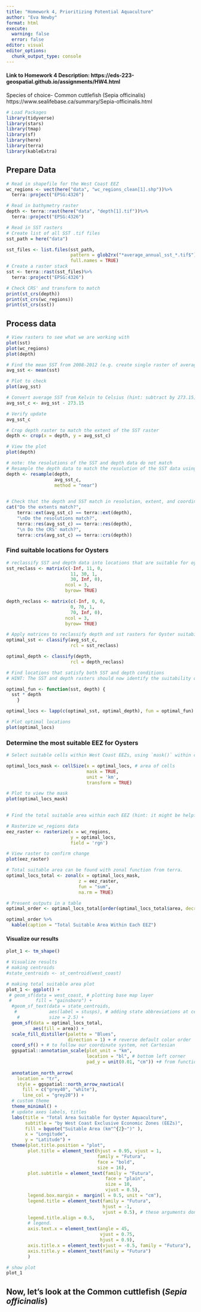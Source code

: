 ```yaml
---
title: "Homework 4, Prioritizing Potential Aquaculture"
author: "Eva Newby"
format: html
execute: 
  warning: false
  error: false
editor: visual
editor_options: 
  chunk_output_type: console
---
```


#### Link to Homework 4 Description: https://eds-223-geospatial.github.io/assignments/HW4.html

Species of choice- Common cuttlefish (Sepia officinalis) https://www.sealifebase.ca/summary/Sepia-officinalis.html

```r
# Load Packages
library(tidyverse)
library(stars)
library(tmap)
library(sf)
library(here)
library(terra)
library(kableExtra)
```

## Prepare Data

```r
# Read in shapefile for the West Coast EEZ
wc_regions <- vect(here("data", "wc_regions_clean[1].shp"))%>%
  terra::project("EPSG:4326")
```

```r
# Read in bathymetry raster
depth <- terra::rast(here("data", "depth[1].tif"))%>%
  terra::project("EPSG:4326")
```

```r
# Read in SST rasters
# Create list of all SST .tif files 
sst_path = here("data")

sst_files <- list.files(sst_path, 
                        pattern = glob2rx("*average_annual_sst_*.tif$"),
                        full.names = TRUE)
# Create a raster stack 
sst <- terra::rast(sst_files)%>%
  terra::project("EPSG:4326")
```

```r
# Check CRS' and transform to match
print(st_crs(depth))
print(st_crs(wc_regions))
print(st_crs(sst))
```

## Process data

```r
# View rasters to see what we are working with
plot(sst)
plot(wc_regions)
plot(depth)
```

```r
# Find the mean SST from 2008-2012 (e.g. create single raster of average SST)
avg_sst <- mean(sst)

# Plot to check
plot(avg_sst)
```

```r
# Convert average SST from Kelvin to Celsius (hint: subtract by 273.15)
avg_sst_c <- avg_sst - 273.15

# Verify update
avg_sst_c
```

```r
# Crop depth raster to match the extent of the SST raster
depth <- crop(x = depth, y = avg_sst_c)

# View the plot
plot(depth)
```

```r
# note: the resolutions of the SST and depth data do not match
# Resample the depth data to match the resolution of the SST data using the nearest neighbor approach
depth <- resample(depth,
                  avg_sst_c,
                  method = "near")
                  
```

```r
# Check that the depth and SST match in resolution, extent, and coordinate reference system (hint: can the rasters be stacked?)
cat("Do the extents match?",
    terra::ext(avg_sst_c) == terra::ext(depth),
    "\nDo the resolutions match?",
    terra::res(avg_sst_c) == terra::res(depth),
    "\n Do the CRS' match?",
    terra::crs(avg_sst_c) == terra::crs(depth))
```

### Find suitable locations for Oysters

```r
# reclassify SST and depth data into locations that are suitable for oysters (hint: set suitable values to 1 and unsuitable values to 0)
sst_reclass <- matrix(c(-Inf, 11, 0,
                        11, 30, 1,
                        30, Inf, 0),
                      ncol = 3,
                      byrow= TRUE)

depth_reclass <- matrix(c(-Inf, 0, 0,
                        0, 70, 1,
                        70, Inf, 0),
                      ncol = 3,
                      byrow= TRUE)
```

```r
# Apply matrices to reclassify depth and sst rasters for Oyster suitability
optimal_sst <- classify(avg_sst_c,
                        rcl = sst_reclass)

optimal_depth <- classify(depth,
                        rcl = depth_reclass)
```

```r
# Find locations that satisfy both SST and depth conditions
# HINT: The SST and depth rasters should now identify the suitability of locations as 0 or 1. To find locations that have both suitable temperature and depth, you can use map algebra. One idea is to multiply the values in each raster cell, using the lapp() function.

optimal_fun <- function(sst, depth) {
  sst * depth
    }

optimal_locs <- lapp(c(optimal_sst, optimal_depth), fun = optimal_fun)

# Plot optimal locations
plot(optimal_locs)
```

### Determine the most suitable EEZ for Oysters

```r
# Select suitable cells within West Coast EEZs, using `mask()` within cellSize()

optimal_locs_mask <- cellSize(x = optimal_locs, # area of cells
                              mask = TRUE,
                              unit = 'km',
                              transform = TRUE)

# Plot to view the mask
plot(optimal_locs_mask)
  
```

```r
# Find the total suitable area within each EEZ (hint: it might be helpful to rasterize the EEZ data)

# Rasterize wc_regions data
eez_raster <- rasterize(x = wc_regions,
                        y = optimal_locs,
                        field = 'rgn')

# View raster to confirm change
plot(eez_raster)
```

```r
# Total suitable area can be found with zonal function from terra. 
optimal_locs_total <- zonal(x = optimal_locs_mask,
                           z = eez_raster,
                           fun = "sum",
                           na.rm = TRUE)
```

```r
# Present outputs in a table
optimal_order <- optimal_locs_total[order(optimal_locs_total$area, decreasing = TRUE),]

optimal_order %>% 
  kable(caption = "Total Suitable Area Within Each EEZ")
```

#### Visualize our results
```r
plot_1 <- tm_shape()
```


```r
# Visualize results
# making centroids
#state_centroids <- st_centroid(west_coast)

# making total suitable area plot
plot_1 <- ggplot() +
 # geom_sf(data = west_coast, # plotting base map layer
 #         fill = "gainsboro") +
  #geom_sf_text(data = state_centroids, 
   #            aes(label = stusps), # adding state abbreviations at centroids
    #           size = 2.5) +
  geom_sf(data = optimal_locs_total,
          aes(fill = area)) +
  scale_fill_distiller(palette = "Blues",
                       direction = 1) + # reverse default color order
  coord_sf() + # to follow our coordinate system, not Cartesian
  ggspatial::annotation_scale(plot_unit = "km",
                              location = "bl", # bottom left corner
                              pad_y = unit(0.01, "cm")) +# from function documentation, used to move the bar closer to the y-axis
                                
  annotation_north_arrow(
    location = "tr",
    style = ggspatial::north_arrow_nautical(
      fill = c("grey40", "white"),
      line_col = "grey20")) +
  # custom theme
  theme_minimal() +
  # update axes labels, titles
  labs(title = "Total Area Suitable for Oyster Aquaculture",
       subtitle = "by West Coast Exclusive Economic Zones (EEZs)",
       fill = bquote("Suitable Area (km"^{2}~")" ),
       x = "Longitude",
       y = "Latitude") +
  theme(plot.title.position = "plot",
        plot.title = element_text(hjust = 0.95, vjust = 1,
                                  family = "Futura",
                                  face = "bold",
                                  size = 16),
        plot.subtitle = element_text(family = "Futura",
                                     face = "plain",
                                     size = 10,
                                     vjust = 0.5),
        legend.box.margin =  margin(l = 0.5, unit = "cm"),
        legend.title = element_text(family = "Futura",
                                    hjust = -1,
                                    vjust = 0.5), # these arguments don't seem to work on longer titles...
        legend.title.align = 0.5,
        # legend.
        axis.text.x = element_text(angle = 45,
                                   vjust = 0.75,
                                   hjust = 0.9),
        axis.title.x = element_text(vjust = -0.5, family = "Futura"),
        axis.title.y = element_text(family = "Futura")
        )

# show plot
plot_1
```

## Now, let's look at the Common cuttlefish (*Sepia officinalis*)

```r

```
